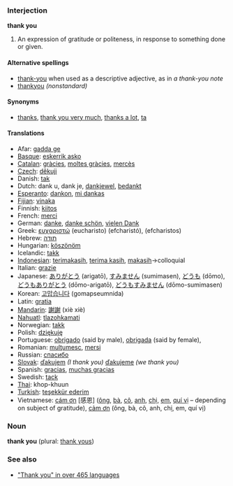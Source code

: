 ===Interjection===
'''thank you'''

# An expression of gratitude or politeness, in response to something done or given.

====Alternative spellings====
*[[thank-you]] when used as a descriptive adjective, as in ''a thank-you note''
* [[thankyou]] ''(nonstandard)''

====Synonyms====
*[[thanks]], [[thank you very much]], [[thanks a lot]], [[ta]]

====Translations====
*Afar: [[gadda ge]]
*[[Basque]]: [[eskerrik asko]]
*[[Catalan]]: [[gràcies]], [[moltes gràcies]], [[mercès]]
*[[Czech]]: [[děkuji]]
*Danish: [[tak]]
*Dutch: dank u, dank je, [[dankjewel]], [[bedankt]]
*[[Esperanto]]: [[dankon]], [[mi dankas]]
*[[Fijian]]: [[vinaka]]
*Finnish: [[kiitos]]
*French: [[merci]]
*German: [[danke]], [[danke schön]], [[vielen Dank]]
*Greek: [[ευχαριστώ]] (eucharisto) (efcharist&oacute;), (efcharistos)
*Hebrew: [[תודה]]
*Hungarian: [[köszönöm]]
*Icelandic: [[takk]]
*[[Indonesian]]: [[terimakasih]], [[terima kasih]], [[terima kasih|makasih]]&rarr;colloquial
*Italian: [[grazie]]
*Japanese: [[ありがとう]] (arigatō), [[すみません]] (sumimasen), [[どうも]] (dōmo), [[どうもありがとう]] (dōmo-arigatō), [[どうもすみません]] (dōmo-sumimasen)
*Korean: [[고맙습니다]] (gomapseumnida)
*Latin: [[gratia]]
*[[Mandarin]]: [[謝謝]] (xiè xiè)
*[[Nahuatl]]: [[tlazohkamati]]
*Norwegian: [[takk]]
*Polish: [[dziękuję]]
*Portuguese: [[obrigado]] (said by male), [[obrigada]] (said by female),
*Romanian: [[mulţumesc]], [[mersi]]
*Russian: [[спасибо]]
*[[Slovak]]: [[ďakujem]] ''(I thank you)'' [[ďakujeme]] ''(we thank you)''
*Spanish: [[gracias]], [[muchas gracias]]
*Swedish: [[tack]]
*[[Thai]]: khop-khuun
*[[Turkish]]: [[teşekkür ederim]]
*Vietnamese: [[cám ơn]] [感恩] ([[ông]], [[bà#Vietnamese|bà]], [[cô#Vietnamese|cô]], [[anh#Vietnamese|anh]], [[chị]], [[em#Vietnamese|em]], [[quí vị]] &ndash; depending on subject of gratitude), [[cảm ơn]] (ông, bà, cô, anh, chị, em, quí vị)

===Noun===
'''thank you''' (plural: [[thank yous]])

===See also===
*[http://www.elite.net/~runner/jennifers/thankyou.htm "Thank you" in over 465 languages]